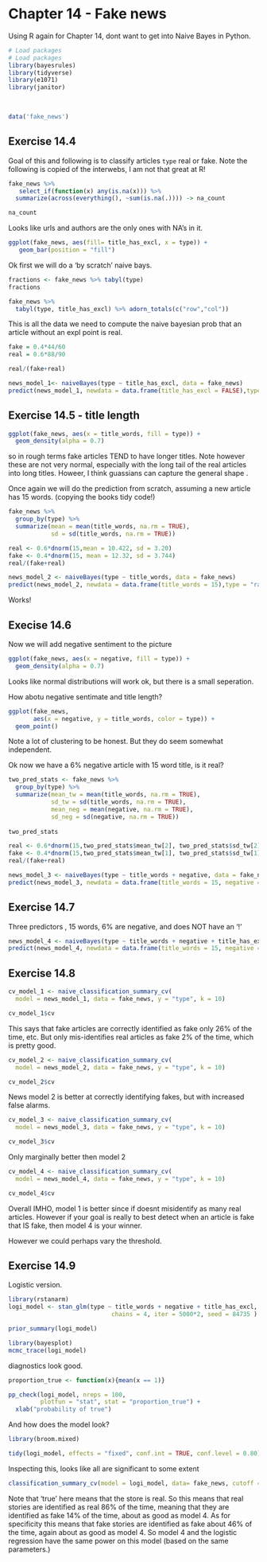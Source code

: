 # Chapter 14 - Fake news

Using R again for Chapter 14, dont want to get into Naive Bayes in Python.

```r
# Load packages
# Load packages
library(bayesrules)
library(tidyverse)
library(e1071)
library(janitor)
 
 
```


```r
data('fake_news')
```


## Exercise 14.4 

Goal of this and following is to classify articles `type` real or fake. 
Note the following is copied of the interwebs, I am not that great at R!

```r
 
fake_news %>%
   select_if(function(x) any(is.na(x))) %>%
  summarize(across(everything(), ~sum(is.na(.)))) -> na_count

na_count
```

Looks like urls and authors are the only ones with NA's in it.

```r
ggplot(fake_news, aes(fill= title_has_excl, x = type)) + 
   geom_bar(position = "fill")

```

Ok first we will do a 'by scratch' naive bays.

```r
fractions <- fake_news %>% tabyl(type)
fractions
```

```r
fake_news %>% 
  tabyl(type, title_has_excl) %>% adorn_totals(c("row","col"))
```
This is all the data we need to compute the naive bayesian prob that an article without an expl point is real.

```r
fake = 0.4*44/60
real = 0.6*88/90

real/(fake+real)
```


```r
news_model_1<- naiveBayes(type ~ title_has_excl, data = fake_news)
predict(news_model_1, newdata = data.frame(title_has_excl = FALSE),type = "raw")
```


## Exercise 14.5  - title length
```r
ggplot(fake_news, aes(x = title_words, fill = type)) + 
  geom_density(alpha = 0.7) 
``` 

so in rough terms fake articles TEND to have longer titles. Note however these are not very normal, especially with the long tail of the real articles into long titles. Howeer, I think guassians can capture the general shape . 


Once again we will do the prediction from scratch, assuming a new article has 15 words.  (copying the books tidy code!)

```r
fake_news %>% 
  group_by(type) %>% 
  summarize(mean = mean(title_words, na.rm = TRUE), 
            sd = sd(title_words, na.rm = TRUE))

```

```r
real <- 0.6*dnorm(15,mean = 10.422, sd = 3.20)
fake <- 0.4*dnorm(15, mean = 12.32, sd = 3.744)
real/(fake+real)
```
```r
news_model_2 <- naiveBayes(type ~ title_words, data = fake_news)
predict(news_model_2, newdata = data.frame(title_words = 15),type = "raw")
```

Works!



## Execise 14.6

Now we will add negative sentiment to the picture
```r
ggplot(fake_news, aes(x = negative, fill = type)) + 
  geom_density(alpha = 0.7) 
``` 

Looks like normal distributions will work ok, but there is a small seperation.

How abotu negative sentimate and title length?

```r
ggplot(fake_news,
       aes(x = negative, y = title_words, color = type)) + 
  geom_point()
```

Note a lot of clustering to be honest. But they do seem somewhat independent.

Ok now we have a 6% negative article with 15 word title, is it real? 


```r
two_pred_stats <- fake_news %>% 
  group_by(type) %>% 
  summarize(mean_tw = mean(title_words, na.rm = TRUE), 
            sd_tw = sd(title_words, na.rm = TRUE),
            mean_neg = mean(negative, na.rm = TRUE), 
            sd_neg = sd(negative, na.rm = TRUE))
            
two_pred_stats
```


```r
real <- 0.6*dnorm(15,two_pred_stats$mean_tw[2], two_pred_stats$sd_tw[2])*dnorm(6,two_pred_stats$mean_neg[2], two_pred_stats$sd_neg[2])
fake <- 0.4*dnorm(15,two_pred_stats$mean_tw[1], two_pred_stats$sd_tw[1])*dnorm(6,two_pred_stats$mean_neg[1], two_pred_stats$sd_neg[1])
real/(fake+real)
```

```r
news_model_3 <- naiveBayes(type ~ title_words + negative, data = fake_news)
predict(news_model_3, newdata = data.frame(title_words = 15, negative =6.0),type = "raw")
```

## Exercise 14.7

Three predictors , 15 words, 6% are negative, and does NOT have an '!'

```r
news_model_4 <- naiveBayes(type ~ title_words + negative + title_has_excl, data = fake_news)
predict(news_model_4, newdata = data.frame(title_words = 15, negative =6.0, title_has_excl = FALSE),type = "raw")
```

## Exercise 14.8  


```r
cv_model_1 <- naive_classification_summary_cv(
  model = news_model_1, data = fake_news, y = "type", k = 10)

cv_model_1$cv
```
This says that fake articles are correctly identified as fake only 26% of the time, etc.  But only mis-identifies real articles as fake 2% of the time, which is pretty good.

```r
cv_model_2 <- naive_classification_summary_cv(
  model = news_model_2, data = fake_news, y = "type", k = 10)

cv_model_2$cv
```

News model 2 is better at correctly identifying fakes, but with increased false alarms.

```r
cv_model_3 <- naive_classification_summary_cv(
  model = news_model_3, data = fake_news, y = "type", k = 10)

cv_model_3$cv
```

Only marginally better then model 2

```r
cv_model_4 <- naive_classification_summary_cv(
  model = news_model_4, data = fake_news, y = "type", k = 10)

cv_model_4$cv
```

Overall IMHO, model 1 is better since if doesnt misidentify as many real articles. However if your goal is really to best detect when an article is fake that IS fake, then model 4 is your winner.

However we could perhaps vary the threshold.

## Exercise 14.9

Logistic version.

```r
library(rstanarm)
logi_model <- stan_glm(type ~ title_words + negative + title_has_excl, data = fake_news, family = binomial,
                             chains = 4, iter = 5000*2, seed = 84735 )
```

```r
prior_summary(logi_model)
```
```r
library(bayesplot)
mcmc_trace(logi_model)
```


diagnostics look good.
```r
proportion_true <- function(x){mean(x == 1)}

pp_check(logi_model, nreps = 100,
         plotfun = "stat", stat = "proportion_true") + 
  xlab("probability of true")
```

And how does the model look?

 
```r
library(broom.mixed)

tidy(logi_model, effects = "fixed", conf.int = TRUE, conf.level = 0.80)
```


Inspecting this, looks like all are significant to some extent 


```r

classification_summary_cv(model = logi_model, data= fake_news, cutoff = 0.5,k=10)$cv 
```

  
 Note that 'true' here means that the store is real.  So this means that real stories are identified as real 86% of the time, meaning that they are identified as fake 14% of the  time, about as good as model 4. As for specificity this means that fake stories are identified as fake about 46% of the time, again about as good as model 4. So model 4 and the logistic regression have the same power on this model (based on the same parameters.)



